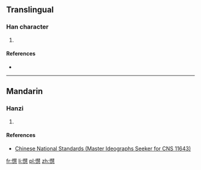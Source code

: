 ==Translingual==

===Han character===
{{Han char|rn=61|rad=心|as=15|sn=19|four=|canj=PQJP|ids=⿰忄慧}}

# {{defn|Han|sort=心15}}

====References====
* {{Han ref|kx=0407.551|hdz=42366.131|uh=61F3|ud=25075}}

----

==Mandarin==

===Hanzi===
{{cmn-hanzi|pin=[[huì]] ([[hui4]])|wg=hui<sup>4</sup>}}

# {{defn|lang=cmn|sort=心15}}

====References====
*[http://www.cns11643.gov.tw/AIDB/query_general_view.do?page=3&code=5765 Chinese National Standards (Master Ideographs Seeker for CNS 11643)]

[[fr:懳]]
[[li:懳]]
[[pl:懳]]
[[zh:懳]]